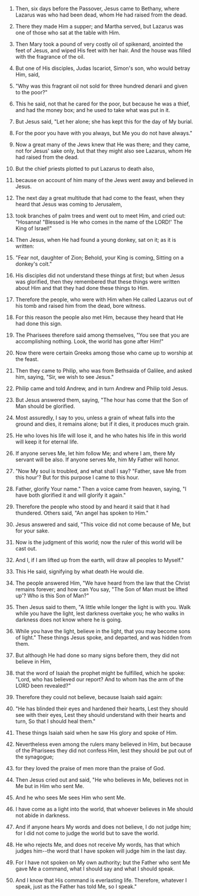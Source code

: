 
1. Then, six days before the Passover, Jesus came to Bethany, where Lazarus was who had been dead, whom He had raised from the dead.

2. There they made Him a supper; and Martha served, but Lazarus was one of those who sat at the table with Him.

3. Then Mary took a pound of very costly oil of spikenard, anointed the feet of Jesus, and wiped His feet with her hair. And the house was filled with the fragrance of the oil.

4. But one of His disciples, Judas Iscariot, Simon's son, who would betray Him, said,

5. "Why was this fragrant oil not sold for three hundred denarii and given to the poor?"

6. This he said, not that he cared for the poor, but because he was a thief, and had the money box; and he used to take what was put in it.

7. But Jesus said, "Let her alone; she has kept this for the day of My burial.

8. For the poor you have with you always, but Me you do not have always."

9. Now a great many of the Jews knew that He was there; and they came, not for Jesus' sake only, but that they might also see Lazarus, whom He had raised from the dead.

10. But the chief priests plotted to put Lazarus to death also,

11. because on account of him many of the Jews went away and believed in Jesus.

12. The next day a great multitude that had come to the feast, when they heard that Jesus was coming to Jerusalem,

13. took branches of palm trees and went out to meet Him, and cried out: "Hosanna! "Blessed is He who comes in the name of the LORD!' The King of Israel!"

14. Then Jesus, when He had found a young donkey, sat on it; as it is written:

15. "Fear not, daughter of Zion; Behold, your King is coming, Sitting on a donkey's colt."

16. His disciples did not understand these things at first; but when Jesus was glorified, then they remembered that these things were written about Him and that they had done these things to Him.

17. Therefore the people, who were with Him when He called Lazarus out of his tomb and raised him from the dead, bore witness.

18. For this reason the people also met Him, because they heard that He had done this sign.

19. The Pharisees therefore said among themselves, "You see that you are accomplishing nothing. Look, the world has gone after Him!"

20. Now there were certain Greeks among those who came up to worship at the feast.

21. Then they came to Philip, who was from Bethsaida of Galilee, and asked him, saying, "Sir, we wish to see Jesus."

22. Philip came and told Andrew, and in turn Andrew and Philip told Jesus.

23. But Jesus answered them, saying, "The hour has come that the Son of Man should be glorified.

24. Most assuredly, I say to you, unless a grain of wheat falls into the ground and dies, it remains alone; but if it dies, it produces much grain.

25. He who loves his life will lose it, and he who hates his life in this world will keep it for eternal life.

26. If anyone serves Me, let him follow Me; and where I am, there My servant will be also. If anyone serves Me, him My Father will honor.

27. "Now My soul is troubled, and what shall I say? "Father, save Me from this hour'? But for this purpose I came to this hour.

28. Father, glorify Your name." Then a voice came from heaven, saying, "I have both glorified it and will glorify it again."

29. Therefore the people who stood by and heard it said that it had thundered. Others said, "An angel has spoken to Him."

30. Jesus answered and said, "This voice did not come because of Me, but for your sake.

31. Now is the judgment of this world; now the ruler of this world will be cast out.

32. And I, if I am lifted up from the earth, will draw all peoples to Myself."

33. This He said, signifying by what death He would die.

34. The people answered Him, "We have heard from the law that the Christ remains forever; and how can You say, "The Son of Man must be lifted up'? Who is this Son of Man?"

35. Then Jesus said to them, "A little while longer the light is with you. Walk while you have the light, lest darkness overtake you; he who walks in darkness does not know where he is going.

36. While you have the light, believe in the light, that you may become sons of light." These things Jesus spoke, and departed, and was hidden from them.

37. But although He had done so many signs before them, they did not believe in Him,

38. that the word of Isaiah the prophet might be fulfilled, which he spoke: "Lord, who has believed our report? And to whom has the arm of the LORD been revealed?"

39. Therefore they could not believe, because Isaiah said again:

40. "He has blinded their eyes and hardened their hearts, Lest they should see with their eyes, Lest they should understand with their hearts and turn, So that I should heal them."

41. These things Isaiah said when he saw His glory and spoke of Him.

42. Nevertheless even among the rulers many believed in Him, but because of the Pharisees they did not confess Him, lest they should be put out of the synagogue;

43. for they loved the praise of men more than the praise of God.

44. Then Jesus cried out and said, "He who believes in Me, believes not in Me but in Him who sent Me.

45. And he who sees Me sees Him who sent Me.

46. I have come as a light into the world, that whoever believes in Me should not abide in darkness.

47. And if anyone hears My words and does not believe, I do not judge him; for I did not come to judge the world but to save the world.

48. He who rejects Me, and does not receive My words, has that which judges him--the word that I have spoken will judge him in the last day.

49. For I have not spoken on My own authority; but the Father who sent Me gave Me a command, what I should say and what I should speak.

50. And I know that His command is everlasting life. Therefore, whatever I speak, just as the Father has told Me, so I speak."


